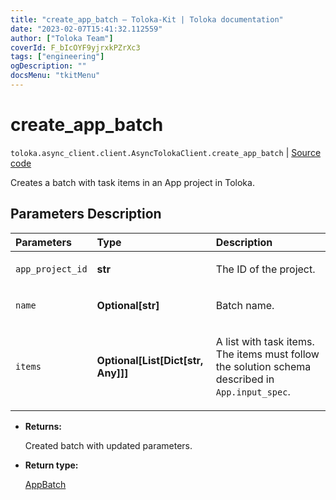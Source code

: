 ```yaml
---
title: "create_app_batch — Toloka-Kit | Toloka documentation"
date: "2023-02-07T15:41:32.112559"
author: ["Toloka Team"]
coverId: F_bIcOYF9yjrxkPZrXc3
tags: ["engineering"]
ogDescription: ""
docsMenu: "tkitMenu"
---
```


# create_app_batch
`toloka.async_client.client.AsyncTolokaClient.create_app_batch` | [Source code](https://github.com/Toloka/toloka-kit/blob/v1.1.3/src/client/__init__.py#L0)

Creates a batch with task items in an App project in Toloka.

## Parameters Description

| Parameters | Type | Description |
| :----------| :----| :-----------|
`app_project_id`|**str**|<p>The ID of the project.</p>
`name`|**Optional\[str\]**|<p>Batch name.</p>
`items`|**Optional\[List\[Dict\[str, Any\]\]\]**|<p>A list with task items. The items must follow the solution schema described in `App.input_spec`.</p>

* **Returns:**

  Created batch with updated parameters.

* **Return type:**

  [AppBatch](/docs-new/toloka-kit/reference/toloka.client.app.AppBatch)
